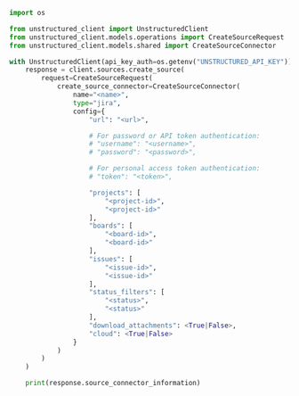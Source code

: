 ```python Python SDK
import os

from unstructured_client import UnstructuredClient
from unstructured_client.models.operations import CreateSourceRequest
from unstructured_client.models.shared import CreateSourceConnector

with UnstructuredClient(api_key_auth=os.getenv("UNSTRUCTURED_API_KEY")) as client:
    response = client.sources.create_source(
        request=CreateSourceRequest(
            create_source_connector=CreateSourceConnector(
                name="<name>",
                type="jira",
                config={
                    "url": "<url>",

                    # For password or API token authentication:
                    # "username": "<username>",
                    # "password": "<password>",

                    # For personal access token authentication:
                    # "token": "<token>",

                    "projects": [
                        "<project-id>",
                        "<project-id>"
                    ],
                    "boards": [
                        "<board-id>",
                        "<board-id>"
                    ],
                    "issues": [
                        "<issue-id>",
                        "<issue-id>"
                    ],
                    "status_filters": [
                        "<status>",
                        "<status>"
                    ],
                    "download_attachments": <True|False>,
                    "cloud": <True|False>
                }
            )
        )
    )

    print(response.source_connector_information)
```